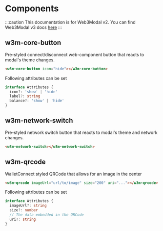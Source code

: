 # Components

:::caution
This documentation is for Web3Modal v2. You can find Web3Modal v3 docs [here](../../../about.mdx)
:::

## w3m-core-button

Pre-styled connect/disconnect web-component button that reacts to modal's theme changes.

```html
<w3m-core-button icon="hide"></w3m-core-button>
```

Following attributes can be set

```ts
interface Attributes {
  icon?: 'show' | 'hide'
  label?: string
  balance?: 'show' | 'hide'
}
```

## w3m-network-switch

Pre-styled network switch button that reacts to modal's theme and network changes.

```html
<w3m-network-switch></w3m-network-switch>
```

## w3m-qrcode

WalletConnect styled QRCode that allows for an image in the center

```html
<w3m-qrcode imageUrl="url/to/image" size="200" uri="..."></w3m-qrcode>
```

Following attributes can be set

```ts
interface Attributes {
  imageUrl?: string
  size?: number
  // The data embedded in the QRCode
  uri?: string
}
```
